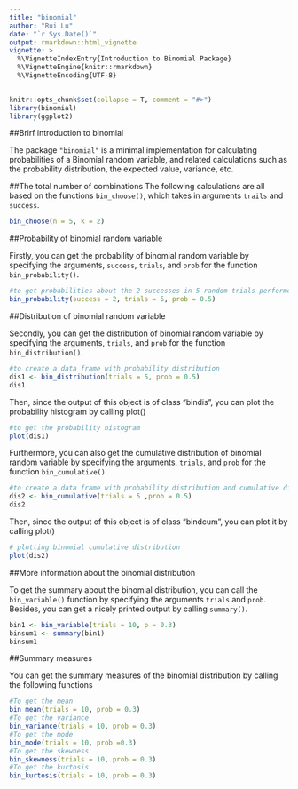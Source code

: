 ```yaml
---
title: "binomial"
author: "Rui Lu"
date: "`r Sys.Date()`"
output: rmarkdown::html_vignette
vignette: >
  %\VignetteIndexEntry{Introduction to Binomial Package}
  %\VignetteEngine{knitr::rmarkdown}
  %\VignetteEncoding{UTF-8}
---
```


```r
knitr::opts_chunk$set(collapse = T, comment = "#>")
library(binomial)
library(ggplot2)
```

##Brirf introduction to binomial

The package `"binomial"` is a minimal implementation for calculating probabilities of a Binomial random variable, and related calculations such as the probability distribution, the expected value, variance, etc.

##The total number of combinations
The following calculations are all based on the functions `bin_choose()`, which takes in arguments `trails` and `success`.
```r
bin_choose(n = 5, k = 2)
```

##Probability of binomial random variable

Firstly, you can get the probability of binomial random variable by specifying the arguments, `success`, `trials`, and `prob` for the function `bin_probability()`.

```r
#to get probabilities about the 2 successes in 5 random trials performed under probability of 50%
bin_probability(success = 2, trials = 5, prob = 0.5)
```

##Distribution of binomial random variable

Secondly, you can get the distribution of binomial random variable by specifying the arguments, `trials`, and `prob` for the function `bin_distribution()`.

```r
#to create a data frame with probability distribution
dis1 <- bin_distribution(trials = 5, prob = 0.5)
dis1
```

Then, since the output of this object is of class "bindis", you can plot the probability histogram by calling plot()
```r
#to get the probability histogram
plot(dis1)
```

Furthermore, you can also get the cumulative distribution of binomial random variable by specifying the arguments, `trials`, and `prob` for the function `bin_cumulative()`.
```r
#to create a data frame with probability distribution and cumulative distribution
dis2 <- bin_cumulative(trials = 5 ,prob = 0.5)
dis2
```

Then, since the output of this object is of class "bindcum", you can plot it by calling plot()
```r
# plotting binomial cumulative distribution
plot(dis2)
```

##More information about the binomial distribution

To get the summary about the binomial distribution, you can call the `bin_variable()` function by specifying the arguments `trials` and `prob`. Besides, you can get a nicely printed output by calling `summary()`.
```r
bin1 <- bin_variable(trials = 10, p = 0.3)
binsum1 <- summary(bin1)
binsum1
```

##Summary measures

You can get the summary measures of the binomial distribution by calling the following functions

```r
#To get the mean
bin_mean(trials = 10, prob = 0.3)
#To get the variance
bin_variance(trials = 10, prob = 0.3)
#To get the mode
bin_mode(trials = 10, prob =0.3)
#To get the skewness
bin_skewness(trials = 10, prob = 0.3)
#To get the kurtosis
bin_kurtosis(trials = 10, prob = 0.3)
```
